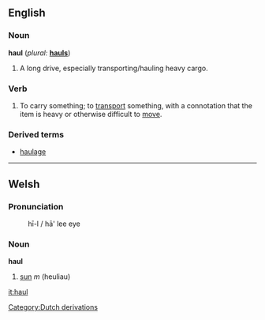 ==English==

===Noun===
'''haul'''  (''plural:'' '''[[hauls]]''')
# A long drive, especially transporting/hauling heavy cargo.

===Verb===
{{en-infl-reg-consonant|haul||}}
# To carry something; to [[transport]] something, with a connotation that the item is heavy or otherwise difficult to [[move]].


===Derived terms===
*[[haulage]]

----

== Welsh ==
=== Pronunciation ===
:h&#299;-l / h&#257;' lee eye

=== Noun ===
'''haul'''

# [[sun]] ''m'' (heuliau)

[[Category:Dutch derivations]]
[[it:haul]]